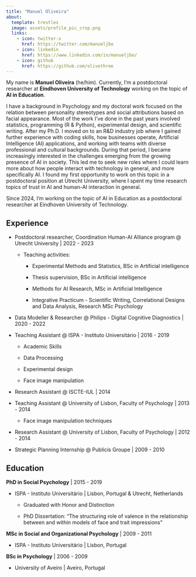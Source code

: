 ```yaml
---
title: "Manuel Oliveira"
about:
  template: trestles
  image: assets/profile_pic_crop.png
  links:
    - icon: twitter-x
      href: https://twitter.com/manueljbo
    - icon: linkedin
      href: https://www.linkedin.com/in/manueljbo/
    - icon: github
      href: https://github.com/olivethree
---
```


My name is **Manuel Oliveira** (he/him). Currently, I'm a postdoctoral researcher at **Eindhoven University of Technology** working on the topic of **AI in Education**.

I have a background in Psychology and my doctoral work focused on the relation between personality stereotypes and social attributions based on facial appearance. Most of the work I've done in the past years involved statistics, programming (R & Python), experimental design, and scientific writing. After my Ph.D. I moved on to an R&D industry job where I gained further experience with coding skills, how businesses operate, Artificial Intelligence (AI) applications, and working with teams with diverse professional and cultural backgrounds. During that period, I became increasingly interested in the challenges emerging from the growing presence of AI in society. This led me to seek new roles where I could learn more about how people interact with technology in general, and more specifically AI. I found my first opportunity to work on this topic in a postdoctoral position at Utrecht University, where I spent my time research topics of trust in AI and human-AI interaction in general.

Since 2024, I'm working on the topic of AI in Education as a postdoctoral researcher at Eindhoven University of Technology.

## Experience

-   Postdoctoral researcher, Coordination Human-AI Alliance program \@ Utrecht University \| 2022 - 2023

    -   Teaching activities:

        -   Experimental Methods and Statistics, BSc in Artificial intelligence

        -   Thesis supervision, BSc in Artificial intelligence

        -   Methods for AI Research, MSc in Artificial Intelligence

        -   Integrative Practicum - Scientific Writing, Correlational Designs and Data Analysis, Research MSc Psychology

-   Data Modeller & Researcher \@ Philips - Digital Cognitive Diagnostics \| 2020 - 2022

-   Teaching Assistant \@ ISPA - Instituto Universitário \| 2016 - 2019

    -   Academic Skills

    -   Data Processing

    -   Experimental design

    -   Face image manipulation

-   Research Assistant \@ ISCTE-IUL \| 2014

-   Teaching Assistant \@ University of Lisbon, Faculty of Psychology \| 2013 - 2014

    -   Face image manipulation techniques

-   Research Assistant \@ University of Lisbon, Faculty of Psychology \| 2012 - 2014

-   Strategic Planning Internship \@ Publicis Groupe \| 2009 - 2010

## Education

**PhD in Social Psychology** \| 2015 - 2019

-   ISPA - Instituto Universitário \| Lisbon, Portugal & Utrecht, Netherlands

    -   Graduated with Honor and Distinction

    -   PhD Dissertation: "The structuring role of valence in the relationship between and within models of face and trait impressions"

**MSc in Social and Organizational Psychology** \| 2009 - 2011

-   ISPA - Instituto Universitário \| Lisbon, Portugal

**BSc in Psychology** \| 2006 - 2009

-   University of Aveiro \| Aveiro, Portugal

## 
